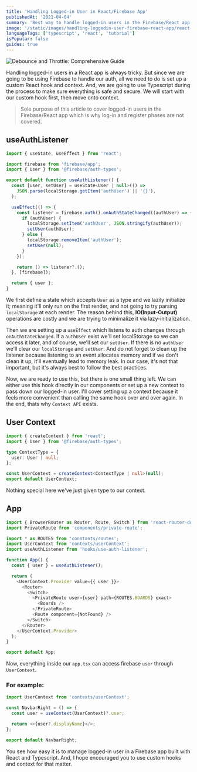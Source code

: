 ```yaml
---
title: 'Handling Logged-in User in React/Firebase App'
publishedAt: '2021-04-04'
summary: 'Best way to handle logged-in users in the Firebase/React app is to use custom hook and a context api built with Typescript.'
image: '/static/images/handling-loggedin-user-firebase-react-app/react-typescript-firebase.webp'
languageTags: ['typescript', 'react', 'tutorial']
isPopular: false
guides: true
---
```


![Debounce and Throttle: Comprehensive Guide](/static/images/handling-loggedin-user-firebase-react-app/react-typescript-firebase.webp)

Handling logged-in users in a React app is always tricky. But since we are going to be using Firebase to handle our auth, all we need to do is set up a custom React hook and context.
And, we are going to use Typescript during the process to make sure everything is safe and secure. We will start with our custom hook first, then move onto context.

> Sole purpose of this article to cover logged-in users in the Firebase/React app which is why log-in and register phases are not covered.

## useAuthListener

```javascript
import { useState, useEffect } from 'react';

import firebase from 'firebase/app';
import { User } from '@firebase/auth-types';

export default function useAuthListener() {
  const [user, setUser] = useState<User | null>(() =>
    JSON.parse(localStorage.getItem('authUser') || '{}'),
  );

  useEffect(() => {
    const listener = firebase.auth().onAuthStateChanged((authUser) => {
      if (authUser) {
        localStorage.setItem('authUser', JSON.stringify(authUser));
        setUser(authUser);
      } else {
        localStorage.removeItem('authUser');
        setUser(null);
      }
    });

    return () => listener?.();
  }, [firebase]);

  return { user };
}
```

We first define a state which accepts `User` as a type and we lazily initialize it; meaning it'll only run on the first render, and not going to try parsing `localStorage` at each render.
The reason behind this, **IO(Input-Output)** operations are costly and we are trying to minimalize it via lazy-initialization.

Then we are setting up a `useEffect` which listens to auth changes through `onAuthStateChanged`. If a `authUser` exist we'll set localStorage so we can access it later, and of course, we'll set our `setUser`. If there is no `authUser` we'll clear our
`localStorage` and `setUser`. And do not forget to clean up the listener because listening to an event allocates memory and if we don't clean it up, it'll eventually lead to memory leak.
In our case, it's not that important, but it's always best to follow the best practices.

Now, we are ready to use this, but there is one small thing left. We can either use this hook directly in our components or set up a new context to pass down our logged-in user.
I'll cover setting up a context because it feels more convenient than calling the same hook over and over again. In the end, thats why `Context API` exists.

## User Context

```typescript
import { createContext } from 'react';
import { User } from '@firebase/auth-types';

type ContextType = {
  user: User | null;
};

const UserContext = createContext<ContextType | null>(null);
export default UserContext;
```

Nothing special here we've just given type to our context.

## App

```javascript
import { BrowserRouter as Router, Route, Switch } from 'react-router-dom';
import PrivateRoute from 'components/private-route';

import * as ROUTES from 'constants/routes';
import UserContext from 'contexts/userContext';
import useAuthListener from 'hooks/use-auth-listener';

function App() {
  const { user } = useAuthListener();

  return (
    <UserContext.Provider value={{ user }}>
      <Router>
        <Switch>
          <PrivateRoute user={user} path={ROUTES.BOARDS} exact>
            <Boards />
          </PrivateRoute>
          <Route component={NotFound} />
        </Switch>
      </Router>
    </UserContext.Provider>
  );
}

export default App;
```

Now, everything inside our `app.tsx` can access firebase `user` through `UserContext`.

### For example:

```javascript
import UserContext from 'contexts/userContext';

const NavbarRight = () => {
  const user = useContext(UserContext)?.user;

  return <>{user?.displayName}</>;
};

export default NavbarRight;
```

You see how easy it is to manage logged-in user in a Firebase app built with React and Typescript. And, I hope encouraged you to use custom hooks and context for that matter.
